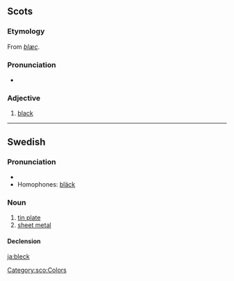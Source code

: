 ==Scots==

===Etymology===
From {{etyl|ang|sco}} ''[[blæc]]''.

===Pronunciation===
* {{IPA|/blɛk/|lang=sco}}

===Adjective===
{{colorbox|black}} {{sco-adj|blecker|bleckest}}

# {{South Scots}} [[black]]

[[Category:sco:Colors]]


----
==Swedish==

===Pronunciation===
* {{IPA|/blɛk/|lang=sv}}
* Homophones: [[bläck]]

===Noun===
{{sv-noun|g=n}}

# [[tin plate]]
# [[sheet metal]]

====Declension====
{{sv-noun-irreg-n|2=blecket}}

[[ja:bleck]]